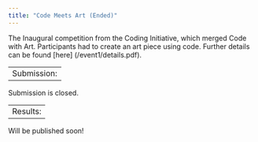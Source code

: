 ```yaml
---
title: "Code Meets Art (Ended)"
---
```


The Inaugural competition from the Coding Initiative, which merged Code with Art. 
Participants had to create an art piece using code. Further details can be found [here] (/event1/details.pdf).

--
Submission:
--

Submission is closed.

--
Results:
--

Will be published soon!
